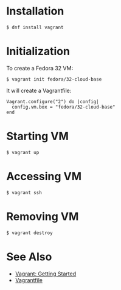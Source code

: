 = Installation =

<pre>
$ dnf install vagrant
</pre>

= Initialization =

To create a Fedora 32 VM:

<pre>
$ vagrant init fedora/32-cloud-base
</pre>

It will create a Vagrantfile:

<pre>
Vagrant.configure("2") do |config|
  config.vm.box = "fedora/32-cloud-base"
end
</pre>

= Starting VM = 

<pre>
$ vagrant up
</pre>

= Accessing VM =

<pre>
$ vagrant ssh
</pre>

= Removing VM =

<pre>
$ vagrant destroy
</pre>

= See Also =

* [https://learn.hashicorp.com/collections/vagrant/getting-started Vagrant: Getting Started]
* [https://www.vagrantup.com/docs/vagrantfile Vagrantfile]